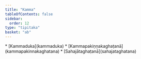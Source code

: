 ```yaml
---
title: "Kamma"
tableOfContents: false
sidebar:
  order: 12
type: "tipitaka"
basket: "ab"
---
```



<DynamicBreadcrumb />



<TableOfContents>
* [Kammaduka](kammaduka)
* [Kammapakiṇṇakaghaṭanā](kammapakinnakaghatana)
* [Sahajātaghaṭanā](sahajataghatana)
</TableOfContents>